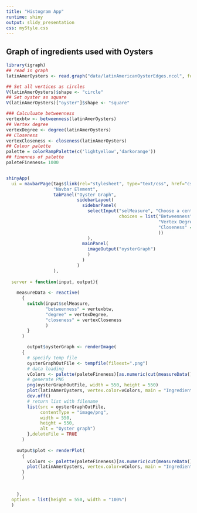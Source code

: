 ```yaml
---
title: "Histogram App"
runtime: shiny
output: slidy_presentation
css: myStyle.css
---
```


## Graph of ingredients used with Oysters


```r
library(igraph)
## read in graph
latinAmerOysters <- read.graph("data/latinAmericanOysterEdges.ncol", format = "ncol", directed=FALSE)

## Set all vertices as circles
V(latinAmerOysters)$shape <- "circle"
## Set oyster as square
V(latinAmerOysters)["oyster"]$shape <- "square"

### Calculuate betweenness
vertexbtw <- betweenness(latinAmerOysters)
## Vertex degree
vertexDegree <- degree(latinAmerOysters)
## Closeness
vertexCloseness <- closeness(latinAmerOysters)
## Colour palette
palette = colorRampPalette(c('lightyellow','darkorange'))
## finennes of palette
paleteFineness= 1000


shinyApp(
  ui = navbarPage(tags$link(rel="stylesheet", type="text/css", href="css/myStyle.css"),
                  "Navbar Element",
                  tabPanel("Oyster Graph",
                           sidebarLayout(
                             sidebarPanel(
                               selectInput("selMeasure", "Choose a centrality measure",
                                           choices = list("Betweenness" = "betweenness",
                                                          "Vertex Degree" = "degree",
                                                          "Closeness" = "closeness"
                                                          ))
                               ),
                             mainPanel(
                               imageOutput("oysterGraph")
                               )
                             )
                           )
                  ),
  
  server = function(input, output){
    
    measureData <- reactive(
      {
        switch(input$selMeasure, 
               "betweenness" = vertexbtw,
               "degree" = vertexDegree,
               "closeness" = vertexCloseness
               )
        }
      )

        output$oysterGraph <- renderImage(
      {
        # specify temp file
        oysterGraphOutFile <- tempfile(fileext=".png")
        # data loading
        vColors <- palette(paleteFineness)[as.numeric(cut(measureData(),breaks = paleteFineness))]
        # generate PNG
        png(oysterGraphOutFile, width = 550, height = 550)
        plot(latinAmerOysters, vertex.color=vColors, main = "Ingredients used with oysters in Latin American recipes")
        dev.off()
        # return list with filename
        list(src = oysterGraphOutFile,
             contentType = "image/png",
             width = 550,
             height = 550,
             alt = "Oyster graph")
        },deleteFile = TRUE
      )
    
    output$plot <- renderPlot(
      {
        vColors <- palette(paleteFineness)[as.numeric(cut(measureData(),breaks = paleteFineness))]
        plot(latinAmerOysters, vertex.color=vColors, main = "Ingredients used with oysters in Latin American recipes",vertex.size = 20)
      }
      )
    
    
    },
  options = list(height = 550, width = "100%")
  )
```



